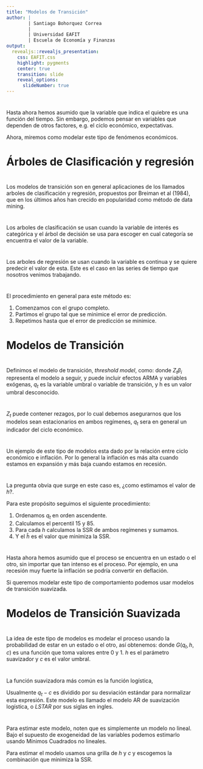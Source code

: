 ---
title: "Modelos de Transición"
author: |
        | Santiago Bohorquez Correa
        |
        | Universidad EAFIT
        | Escuela de Economía y Finanzas
output:
  revealjs::revealjs_presentation:
    css: EAFIT.css
    highlight: pygments
    center: true
    transition: slide
    reveal_options:
      slideNumber: true
---

#

Hasta ahora hemos asumido que la variable que indica el quiebre es una función del tiempo. Sin embargo, podemos pensar en variables que dependen de otros factores, e.g. el ciclo económico, expectativas.

Ahora, miremos como modelar este tipo de fenómenos económicos.


# Árboles de Clasificación y regresión

#

Los modelos de transición son en general aplicaciones de los llamados arboles de clasificación y regresión, propuestos por Breiman et al (1984), que en los últimos años han crecido en popularidad como método de data mining.

#

Los arboles de clasificación se usan cuando la variable de interés es categórica y el árbol de decisión se usa para escoger en cual categoría se encuentra el valor de la variable. 

#

Los arboles de regresión se usan cuando la variable es continua y se quiere predecir el valor de esta. Este es el caso en las series de tiempo que nosotros venimos trabajando. 

#

El procedimiento en general para este método es:

<ol>
<li> Comenzamos con el grupo completo.
<li>  Partimos el grupo tal que se minimice el error de predicción.
<li>  Repetimos hasta que el error de predicción se minimice.
</ol>

  

# Modelos de Transición

#
Definimos el modelo de transición, *threshold model*, como:
\begin{equation}
    x_t = \left\{ \begin{matrix}
    Z_t\beta_1 + \varepsilon_t  & q_t < h \\
     Z_t\beta_2 + \varepsilon_t & q_t \geq h
\end{matrix} \right.
\end{equation}
donde $Z_t\beta_i$ representa el modelo a seguir, y puede incluir efectos ARMA y variables exógenas, $q_t$ es la variable umbral o variable de transición, y h es un valor umbral desconocido.

#

$Z_t$ puede contener rezagos, por lo cual debemos asegurarnos que los modelos sean estacionarios en ambos regímenes, $q_t$ sera en general un indicador del ciclo económico.

#

Un ejemplo de este tipo de modelos esta dado por la relación entre ciclo económico e inflación. Por lo general la inflación es más alta cuando estamos en expansión y más baja cuando estamos en recesión.

#

La pregunta obvia que surge en este caso es, ¿como estimamos el valor de $h$?.

Para este propósito seguimos el siguiente procedimiento:
<ol>
<li> Ordenamos $q_t$ en orden ascendente.</li>
<li> Calculamos el percentil $15$ y $85$.</li> 
<li> Para cada $h$ calculamos la SSR de ambos regímenes y sumamos.</li>
<li> Y el $\hat{h}$ es el valor que minimiza la SSR.</li>
</ol>

#

Hasta ahora hemos asumido que el proceso se encuentra en un estado o el otro, sin importar que tan intenso es el proceso. Por ejemplo, en una recesión muy fuerte la inflación se podría convertir en deflación.

Si queremos modelar este tipo de comportamiento podemos usar modelos de transición suavizada. 


# Modelos de Transición Suavizada

#

La idea de este tipo de modelos es modelar el proceso usando la probabilidad de estar en un estado o el otro, así obtenemos:
\begin{equation}
    x_t = Z_t\beta_1 G(q_t,h,c) + Z_t\beta_2 [1-G(q_t,h,c)] +\varepsilon_t
\end{equation}
donde $G(q_t,h,c)$ es una función que toma valores entre 0 y 1. $h$ es el parámetro suavizador y $c$ es el valor umbral.

#

La función suavizadora más común es la función logística,
\begin{equation}
    G(q_t,h,c) = \frac{\exp(h(q_t-c))}{1+\exp(h(q_t-c))}
\end{equation}

Usualmente $q_t-c$ es dividido por su desviación estándar para normalizar esta expresión. Este modelo es llamado el modelo AR de suavización logística, o *LSTAR* por sus siglas en ingles.

#

Para estimar este modelo, noten que es simplemente un modelo no lineal.  Bajo el supuesto de exogeneidad de las variables podemos estimarlo usando Mínimos Cuadrados no lineales.

Para estimar el modelo usamos una grilla de $h$ y $c$ y escogemos la combinación que minimiza la SSR.

